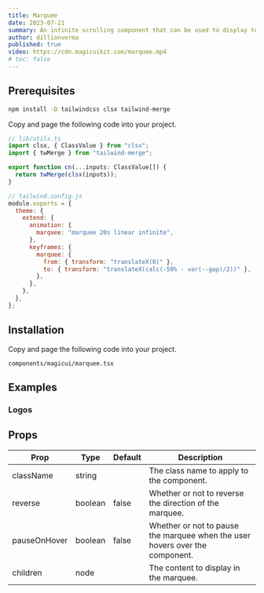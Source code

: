 ```yaml
---
title: Marquee
date: 2023-07-21
summary: An infinite scrolling component that can be used to display text, images, or videos.
author: dillionverma
published: true
video: https://cdn.magicuikit.com/marquee.mp4
# toc: false
---
```


<ComponentPreview name="marquee-demo" />

<Steps>

<Step>

## Prerequisites

```bash
npm install -D tailwindcss clsx tailwind-merge
```

Copy and page the following code into your project.

```typescript
// lib/utils.ts
import clsx, { ClassValue } from "clsx";
import { twMerge } from "tailwind-merge";

export function cn(...inputs: ClassValue[]) {
  return twMerge(clsx(inputs));
}
```

```js
// tailwind.config.js
module.exports = {
  theme: {
    extend: {
      animation: {
        marquee: "marquee 20s linear infinite",
      },
      keyframes: {
        marquee: {
          from: { transform: "translateX(0)" },
          to: { transform: "translateX(calc(-50% - var(--gap)/2))" },
        },
      },
    },
  },
};
```

</Step>

<Step>

## Installation

Copy and page the following code into your project.

```text
components/magicui/marquee.tsx
```

<ComponentSource name="marquee" />

</Step>

</Steps>

## Examples

### Logos

<ComponentPreview name="marquee-logos" />

## Props

| Prop         | Type    | Default | Description                                                                  |
| ------------ | ------- | ------- | ---------------------------------------------------------------------------- |
| className    | string  |         | The class name to apply to the component.                                    |
| reverse      | boolean | false   | Whether or not to reverse the direction of the marquee.                      |
| pauseOnHover | boolean | false   | Whether or not to pause the marquee when the user hovers over the component. |
| children     | node    |         | The content to display in the marquee.                                       |
